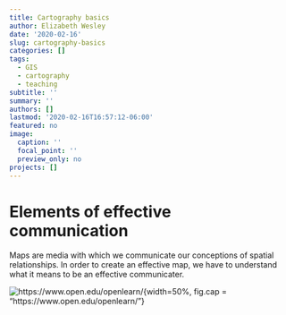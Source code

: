 ```yaml
---
title: Cartography basics
author: Elizabeth Wesley
date: '2020-02-16'
slug: cartography-basics
categories: []
tags:
  - GIS
  - cartography
  - teaching
subtitle: ''
summary: ''
authors: []
lastmod: '2020-02-16T16:57:12-06:00'
featured: no
image:
  caption: ''
  focal_point: ''
  preview_only: no
projects: []
---
```


# **Elements of effective communication**

Maps are media with which we communicate our conceptions of spatial relationships. In order to create an effective map, we have to understand what it means to be an effective communicater.

![https://www.open.edu/openlearn/](/img/basics-of-cartography/cs-of-communication.jpg){width=50%, fig.cap = "https://www.open.edu/openlearn/"}
